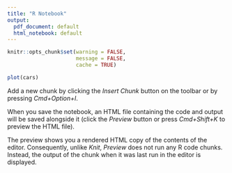 ```yaml
---
title: "R Notebook"
output:
  pdf_document: default
  html_notebook: default
---
```

```r
knitr::opts_chunk$set(warning = FALSE,
                      message = FALSE, 
                      cache = TRUE)
```


```r
plot(cars)
```

Add a new chunk by clicking the *Insert Chunk* button on the toolbar or by pressing *Cmd+Option+I*.

When you save the notebook, an HTML file containing the code and output will be saved alongside it (click the *Preview* button or press *Cmd+Shift+K* to preview the HTML file). 

The preview shows you a rendered HTML copy of the contents of the editor. Consequently, unlike *Knit*, *Preview* does not run any R code chunks. Instead, the output of the chunk when it was last run in the editor is displayed.

